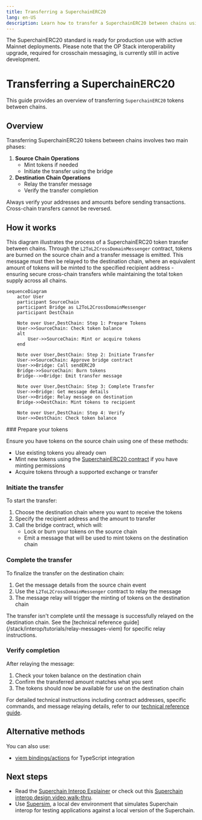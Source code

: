 ```yaml
---
title: Transferring a SuperchainERC20
lang: en-US
description: Learn how to transfer a SuperchainERC20 between chains using L2ToL2CrossDomainMessenger.
---
```



<Callout>
The SuperchainERC20 standard is ready for production use with active Mainnet deployments. 
Please note that the OP Stack interoperability upgrade, required for crosschain messaging, is currently still in active development.
</Callout>

# Transferring a SuperchainERC20

This guide provides an overview of transferring `SuperchainERC20` tokens between chains.

## Overview

Transferring SuperchainERC20 tokens between chains involves two main phases:

1.  **Source Chain Operations**
    *   Mint tokens if needed
    *   Initiate the transfer using the bridge
2.  **Destination Chain Operations**
    *   Relay the transfer message
    *   Verify the transfer completion

<Callout type="warning">
  Always verify your addresses and amounts before sending transactions. Cross-chain transfers cannot be reversed.
</Callout>

## How it works

This diagram illustrates the process of a SuperchainERC20 token transfer between chains. 
Through the `L2ToL2CrossDomainMessenger` contract, tokens are burned on the source chain and a transfer message is emitted. 
This message must then be relayed to the destination chain, where an equivalent amount of tokens will be minted to the specified recipient address - ensuring secure cross-chain transfers while maintaining the total token supply across all chains.

```mermaid
sequenceDiagram
    actor User
    participant SourceChain
    participant Bridge as L2ToL2CrossDomainMessenger
    participant DestChain
    
    Note over User,DestChain: Step 1: Prepare Tokens
    User->>SourceChain: Check token balance
    alt
        User->>SourceChain: Mint or acquire tokens
    end
    
    Note over User,DestChain: Step 2: Initiate Transfer
    User->>SourceChain: Approve bridge contract
    User->>Bridge: Call sendERC20
    Bridge->>SourceChain: Burn tokens
    Bridge-->>Bridge: Emit transfer message
    
    Note over User,DestChain: Step 3: Complete Transfer
    User->>Bridge: Get message details
    User->>Bridge: Relay message on destination
    Bridge->>DestChain: Mint tokens to recipient
    
    Note over User,DestChain: Step 4: Verify
    User->>DestChain: Check token balance
```

<Steps>
  ### Prepare your tokens

  Ensure you have tokens on the source chain using one of these methods:

  *   Use existing tokens you already own
  *   Mint new tokens using the [SuperchainERC20 contract](https://github.com/ethereum-optimism/supersim/blob/main/contracts/src/L2NativeSuperchainERC20.sol) if you have minting permissions
  *   Acquire tokens through a supported exchange or transfer

  ### Initiate the transfer

  To start the transfer:

  1.  Choose the destination chain where you want to receive the tokens
  2.  Specify the recipient address and the amount to transfer
  3.  Call the bridge contract, which will:
      *   Lock or burn your tokens on the source chain
      *   Emit a message that will be used to mint tokens on the destination chain

  ### Complete the transfer

  To finalize the transfer on the destination chain:

  1.  Get the message details from the source chain event
  2.  Use the `L2ToL2CrossDomainMessenger` contract to relay the message
  3.  The message relay will trigger the minting of tokens on the destination chain

  <Callout type="info">
    The transfer isn't complete until the message is successfully relayed on the destination chain. See the [technical reference guide](/stack/interop/tutorials/relay-messages-viem) for specific relay instructions.
  </Callout>

  ### Verify completion

  After relaying the message:

  1.  Check your token balance on the destination chain
  2.  Confirm the transferred amount matches what you sent
  3.  The tokens should now be available for use on the destination chain
</Steps>

For detailed technical instructions including contract addresses, specific commands, and message relaying details, refer to our [technical reference guide](/stack/interop/tutorials/relay-messages-viem).

## Alternative methods

You can also use:

*   [viem bindings/actions](/stack/interop/tutorials/relay-messages-viem) for TypeScript integration

## Next steps

*   Read the [Superchain Interop Explainer](/stack/interop/explainer#faqs) or check out this [Superchain interop design video walk-thru](https://www.youtube.com/watch?v=FKc5RgjtGes).
*   Use [Supersim](/app-developers/tools/supersim), a local dev environment that simulates Superchain interop for testing applications against a local version of the Superchain.
